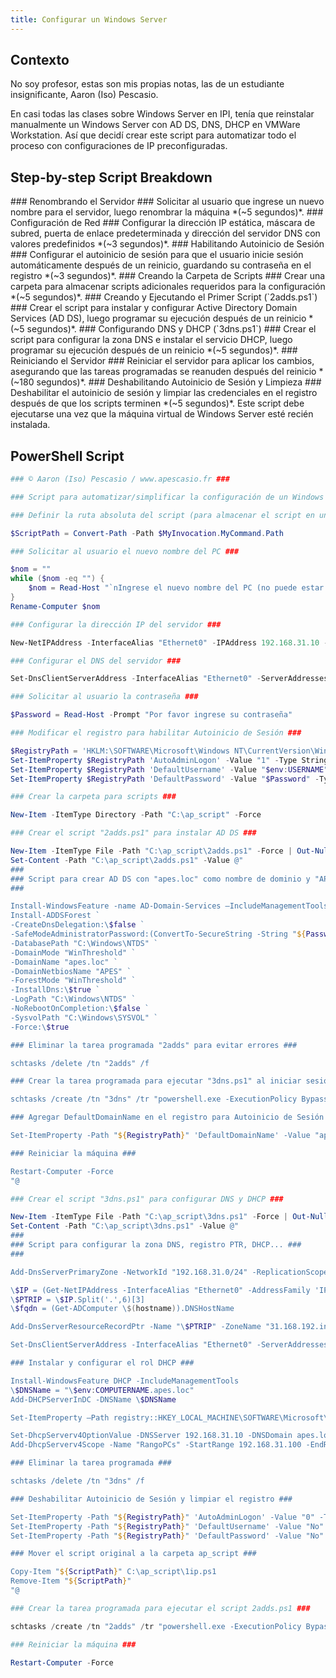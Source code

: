 ```yaml
---
title: Configurar un Windows Server
---
```


## Contexto

No soy profesor, estas son mis propias notas, las de un estudiante insignificante, Aaron (Iso) Pescasio.

En casi todas las clases sobre Windows Server en IPI, tenía que reinstalar manualmente un Windows Server con AD DS, DNS, DHCP en VMWare Workstation. Así que decidí crear este script para automatizar todo el proceso con configuraciones de IP preconfiguradas.

## Step-by-step Script Breakdown

<DynamicCallout>
<Steps>
<Step>
### Renombrando el Servidor ###
Solicitar al usuario que ingrese un nuevo nombre para el servidor, luego renombrar la máquina *(~5 segundos)*.
</Step>

<Step>
### Configuración de Red ###
Configurar la dirección IP estática, máscara de subred, puerta de enlace predeterminada y dirección del servidor DNS con valores predefinidos *(~3 segundos)*.
</Step>

<Step>
### Habilitando Autoinicio de Sesión ###
Configurar el autoinicio de sesión para que el usuario inicie sesión automáticamente después de un reinicio, guardando su contraseña en el registro *(~3 segundos)*.
</Step>

<Step>
### Creando la Carpeta de Scripts ###
Crear una carpeta para almacenar scripts adicionales requeridos para la configuración *(~5 segundos)*.
</Step>

<Step>
### Creando y Ejecutando el Primer Script (`2adds.ps1`) ###
Crear el script para instalar y configurar Active Directory Domain Services (AD DS), luego programar su ejecución después de un reinicio *(~5 segundos)*.
</Step>

<Step>
### Configurando DNS y DHCP (`3dns.ps1`) ###
Crear el script para configurar la zona DNS e instalar el servicio DHCP, luego programar su ejecución después de un reinicio *(~5 segundos)*.
</Step>

<Step>
### Reiniciando el Servidor ###
Reiniciar el servidor para aplicar los cambios, asegurando que las tareas programadas se reanuden después del reinicio *(~180 segundos)*.
</Step>

<Step>
### Deshabilitando Autoinicio de Sesión y Limpieza ###
Deshabilitar el autoinicio de sesión y limpiar las credenciales en el registro después de que los scripts terminen *(~5 segundos)*.
</Step>
</Steps>
</DynamicCallout>
<Callout type="warn">
Este script debe ejecutarse una vez que la máquina virtual de Windows Server esté recién instalada.
</Callout>

## PowerShell Script
```ps1 {title="config-wserver.ps1"}
### © Aaron (Iso) Pescasio / www.apescasio.fr ###

### Script para automatizar/simplificar la configuración de un Windows Server con AD DS, DNS, DHCP preconfigurados ###

### Definir la ruta absoluta del script (para almacenar el script en una carpeta al final) ###

$ScriptPath = Convert-Path -Path $MyInvocation.MyCommand.Path

### Solicitar al usuario el nuevo nombre del PC ###

$nom = ""
while ($nom -eq "") {
    $nom = Read-Host "`nIngrese el nuevo nombre del PC (no puede estar vacío)"
}
Rename-Computer $nom

### Configurar la dirección IP del servidor ###

New-NetIPAddress -InterfaceAlias "Ethernet0" -IPAddress 192.168.31.10 -PrefixLength 24 -DefaultGateway 192.168.31.254 | Out-Null

### Configurar el DNS del servidor ###

Set-DnsClientServerAddress -InterfaceAlias "Ethernet0" -ServerAddresses 192.168.31.10 | Out-Null

### Solicitar al usuario la contraseña ###

$Password = Read-Host -Prompt "Por favor ingrese su contraseña"

### Modificar el registro para habilitar Autoinicio de Sesión ###

$RegistryPath = 'HKLM:\SOFTWARE\Microsoft\Windows NT\CurrentVersion\Winlogon'
Set-ItemProperty $RegistryPath 'AutoAdminLogon' -Value "1" -Type String
Set-ItemProperty $RegistryPath 'DefaultUsername' -Value "$env:USERNAME" -Type String
Set-ItemProperty $RegistryPath 'DefaultPassword' -Value "$Password" -Type String

### Crear la carpeta para scripts ###

New-Item -ItemType Directory -Path "C:\ap_script" -Force

### Crear el script "2adds.ps1" para instalar AD DS ###

New-Item -ItemType File -Path "C:\ap_script\2adds.ps1" -Force | Out-Null
Set-Content -Path "C:\ap_script\2adds.ps1" -Value @"
###
### Script para crear AD DS con "apes.loc" como nombre de dominio y "APES" como nombre NETBIOS ###
###

Install-WindowsFeature -name AD-Domain-Services –IncludeManagementTools
Install-ADDSForest `
-CreateDnsDelegation:\$false `
-SafeModeAdministratorPassword:(ConvertTo-SecureString -String "${Password}" -AsPlainText -Force) `
-DatabasePath "C:\Windows\NTDS" `
-DomainMode "WinThreshold" `
-DomainName "apes.loc" `
-DomainNetbiosName "APES" `
-ForestMode "WinThreshold" `
-InstallDns:\$true `
-LogPath "C:\Windows\NTDS" `
-NoRebootOnCompletion:\$false `
-SysvolPath "C:\Windows\SYSVOL" `
-Force:\$true

### Eliminar la tarea programada "2adds" para evitar errores ###

schtasks /delete /tn "2adds" /f

### Crear la tarea programada para ejecutar "3dns.ps1" al iniciar sesión ###

schtasks /create /tn "3dns" /tr "powershell.exe -ExecutionPolicy Bypass -File C:\ap_script\3dns.ps1" /rl highest /sc onlogon

### Agregar DefaultDomainName en el registro para Autoinicio de Sesión ###

Set-ItemProperty -Path "${RegistryPath}" 'DefaultDomainName' -Value "apes.loc" -Type String

### Reiniciar la máquina ###

Restart-Computer -Force
"@

### Crear el script "3dns.ps1" para configurar DNS y DHCP ###

New-Item -ItemType File -Path "C:\ap_script\3dns.ps1" -Force | Out-Null
Set-Content -Path "C:\ap_script\3dns.ps1" -Value @"
###
### Script para configurar la zona DNS, registro PTR, DHCP... ###
###

Add-DnsServerPrimaryZone -NetworkId "192.168.31.0/24" -ReplicationScope 'Domain'

\$IP = (Get-NetIPAddress -InterfaceAlias "Ethernet0" -AddressFamily 'IPv4').IPV4Address
\$PTRIP = \$IP.Split('.',6)[3]
\$fqdn = (Get-ADComputer \$(hostname)).DNSHostName

Add-DnsServerResourceRecordPtr -Name "\$PTRIP" -ZoneName "31.168.192.in-addr.arpa" -PtrDomainName "\$fqdn"

Set-DnsClientServerAddress -InterfaceAlias "Ethernet0" -ServerAddresses 192.168.31.10, 127.0.0.1

### Instalar y configurar el rol DHCP ###

Install-WindowsFeature DHCP -IncludeManagementTools
\$DNSName = "\$env:COMPUTERNAME.apes.loc"
Add-DHCPServerInDC -DNSName \$DNSName

Set-ItemProperty –Path registry::HKEY_LOCAL_MACHINE\SOFTWARE\Microsoft\ServerManager\Roles\12 –Name ConfigurationState –Value 2

Set-DhcpServerv4OptionValue -DNSServer 192.168.31.10 -DNSDomain apes.loc -Router 192.168.31.254
Add-DhcpServerv4Scope -Name "RangoPCs" -StartRange 192.168.31.100 -EndRange 192.168.31.200 -SubnetMask 255.255.255.0 -Description "Rango DHCP para computadoras del dominio APES"

### Eliminar la tarea programada ###

schtasks /delete /tn "3dns" /f

### Deshabilitar Autoinicio de Sesión y limpiar el registro ###

Set-ItemProperty -Path "${RegistryPath}" 'AutoAdminLogon' -Value "0" -Type String
Set-ItemProperty -Path "${RegistryPath}" 'DefaultUsername' -Value "No" -Type String
Set-ItemProperty -Path "${RegistryPath}" 'DefaultPassword' -Value "No" -Type String

### Mover el script original a la carpeta ap_script ###

Copy-Item "${ScriptPath}" C:\ap_script\1ip.ps1
Remove-Item "${ScriptPath}"
"@

### Crear la tarea programada para ejecutar el script 2adds.ps1 ###

schtasks /create /tn "2adds" /tr "powershell.exe -ExecutionPolicy Bypass -File C:\ap_script\2adds.ps1" /rl highest /sc onlogon

### Reiniciar la máquina ###

Restart-Computer -Force